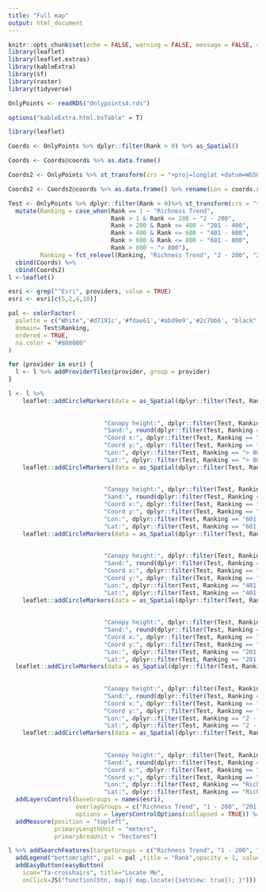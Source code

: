 ```yaml
---
title: "Full map"
output: html_document
---
```


```r
knitr::opts_chunk$set(echo = FALSE, warning = FALSE, message = FALSE, cache = FALSE, tidy = TRUE, tidy.opts= list(blank = FALSE, width.cutoff = 60))
library(leaflet)
library(leaflet.extras)
library(kableExtra)
library(sf)
library(raster)
library(tidyverse)

OnlyPoints <- readRDS("Onlypoints4.rds")

options("kableExtra.html.bsTable" = T)
```

```r
library(leaflet)

Coords <- OnlyPoints %>% dplyr::filter(Rank > 0) %>% as_Spatial()

Coords <- Coords@coords %>% as.data.frame()

Coords2 <- OnlyPoints %>% st_transform(crs = "+proj=longlat +datum=WGS84") %>% dplyr::filter(Rank > 0) %>% as_Spatial()

Coords2 <- Coords2@coords %>% as.data.frame() %>% rename(Lon = coords.x1, Lat = coords.x2)

Test <- OnlyPoints %>% dplyr::filter(Rank > 0)%>% st_transform(crs = "+proj=longlat +datum=WGS84") %>% 
  mutate(Ranking = case_when(Rank == 1 ~ "Richness Trend",
                             Rank > 1 & Rank <= 200 ~ "2 - 200",
                             Rank > 200 & Rank <= 400 ~ "201 - 400",
                             Rank > 400 & Rank <= 600 ~ "401 - 600",
                             Rank > 600 & Rank <= 800 ~ "601 - 800",
                             Rank > 800 ~ "> 800"),
         Ranking = fct_relevel(Ranking, "Richness Trend", "2 - 200", "201 - 400","401 - 600", "601 - 800")) %>% 
  cbind(Coords) %>% 
  cbind(Coords2)
l <-leaflet()

esri <- grep("^Esri", providers, value = TRUE)
esri <- esri[c(5,2,4,10)]

pal <- colorFactor(
  palette = c("White",'#d7191c','#fdae61','#abd9e9','#2c7bb6', "black"),
  domain= Test$Ranking,
  ordered = TRUE,
  na.color = "#808080"
)

for (provider in esri) {
  l <- l %>% addProviderTiles(provider, group = provider)    
}

l <- l %>% 
    leaflet::addCircleMarkers(data = as_Spatial(dplyr::filter(Test, Ranking == "> 800")) ,  radius = 6, group = "> 800", color = ~pal(Ranking), popup = paste("<b>Ranking:", dplyr::filter(Test, Ranking == "> 800")$Rank,"</b>", "<br>", 
                                                                                    "Habitat:", dplyr::filter(Test, Ranking == "> 800")$habtype, "<br>",
                                                                                    "Dataset:", Test$Dataset, "<br>",
                           "Canopy height:", dplyr::filter(Test, Ranking == "> 800")$Canopy_Height, "<br>",
                           "Sand:", round(dplyr::filter(Test, Ranking == "> 800")$afsandno + dplyr::filter(Test, Ranking == "> 800")$agsandno), "<br>",
                           "Coord x:", dplyr::filter(Test, Ranking == "> 800")$coords.x1, "<br>",
                           "Coord y:", dplyr::filter(Test, Ranking == "> 800")$coords.x2, "<br>",
                           "Lon:", dplyr::filter(Test, Ranking == "> 800")$Lon, "<br>",
                           "Lat:", dplyr::filter(Test, Ranking == "> 800")$Lat)) %>% 
    leaflet::addCircleMarkers(data = as_Spatial(dplyr::filter(Test, Ranking == "601 - 800")) ,  radius = 6, group = "601 - 800", color = ~pal(Ranking), popup = paste("<b>Ranking:", dplyr::filter(Test, Ranking == "601 - 800")$Rank,"</b>", "<br>", 
                                                                                    "Habitat:", dplyr::filter(Test, Ranking == "601 - 800")$habtype, "<br>",
                                                                                    "Dataset:", Test$Dataset, "<br>",
                           "Canopy height:", dplyr::filter(Test, Ranking == "601 - 800")$Canopy_Height, "<br>",
                           "Sand:", round(dplyr::filter(Test, Ranking == "601 - 800")$afsandno + dplyr::filter(Test, Ranking == "601 - 800")$agsandno), "<br>",
                           "Coord x:", dplyr::filter(Test, Ranking == "601 - 800")$coords.x1, "<br>",
                           "Coord y:", dplyr::filter(Test, Ranking == "601 - 800")$coords.x2, "<br>",
                           "Lon:", dplyr::filter(Test, Ranking == "601 - 800")$Lon, "<br>",
                           "Lat:", dplyr::filter(Test, Ranking == "601 - 800")$Lat)) %>% 
    leaflet::addCircleMarkers(data = as_Spatial(dplyr::filter(Test, Ranking == "401 - 600")),  radius = 6, group = "401 - 600", color = ~pal(Ranking), popup = paste("<b>Ranking:", dplyr::filter(Test, Ranking == "401 - 600")$Rank,"</b>", "<br>", 
                                                                                    "Habitat:", dplyr::filter(Test, Ranking == "401 - 600")$habtype, "<br>",
                                                                                    "Dataset:", Test$Dataset, "<br>",
                           "Canopy height:", dplyr::filter(Test, Ranking == "401 - 600")$Canopy_Height, "<br>",
                           "Sand:", round(dplyr::filter(Test, Ranking == "401 - 600")$afsandno + dplyr::filter(Test, Ranking == "401 - 600")$agsandno), "<br>",
                           "Coord x:", dplyr::filter(Test, Ranking == "401 - 600")$coords.x1, "<br>",
                           "Coord y:", dplyr::filter(Test, Ranking == "401 - 600")$coords.x2, "<br>",
                           "Lon:", dplyr::filter(Test, Ranking == "401 - 600")$Lon, "<br>",
                           "Lat:", dplyr::filter(Test, Ranking == "401 - 600")$Lat)) %>%
    leaflet::addCircleMarkers(data = as_Spatial(dplyr::filter(Test, Ranking == "201 - 400")),  radius = 6, group = "201 - 400", color = ~pal(Ranking), popup = paste("<b>Ranking:", dplyr::filter(Test, Ranking == "201 - 400")$Rank,"</b>", "<br>", 
                                                                                    "Habitat:", dplyr::filter(Test, Ranking == "201 - 400")$habtype, "<br>",
                                                                                    "Dataset:", dplyr::filter(Test, Ranking == "201 - 400")$Dataset, "<br>",
                           "Canopy height:", dplyr::filter(Test, Ranking == "201 - 400")$Canopy_Height, "<br>",
                           "Sand:", round(dplyr::filter(Test, Ranking == "201 - 400")$afsandno + dplyr::filter(Test, Ranking == "201 - 400")$agsandno), "<br>",
                           "Coord x:", dplyr::filter(Test, Ranking == "201 - 400")$coords.x1, "<br>",
                           "Coord y:", dplyr::filter(Test, Ranking == "201 - 400")$coords.x2, "<br>",
                           "Lon:", dplyr::filter(Test, Ranking == "201 - 400")$Lon, "<br>",
                           "Lat:", dplyr::filter(Test, Ranking == "201 - 400")$Lat)) %>% 
  leaflet::addCircleMarkers(data = as_Spatial(dplyr::filter(Test, Ranking == "2 - 200")),  radius = 6, group = "1 - 200", color = ~pal(Ranking), popup = paste("<b>Ranking:", dplyr::filter(Test, Ranking == "2 - 200")$Rank,"</b>", "<br>", 
                                                                                    "Habitat:", dplyr::filter(Test, Ranking == "2 - 200")$habtype, "<br>",
                                                                                    "Dataset:", dplyr::filter(Test, Ranking == "2 - 200")$Dataset, "<br>",
                           "Canopy height:", dplyr::filter(Test, Ranking == "2 - 200")$Canopy_Height, "<br>",
                           "Sand:", round(dplyr::filter(Test, Ranking == "2 - 200")$afsandno + dplyr::filter(Test, Ranking == "2 - 200")$agsandno), "<br>",
                           "Coord x:", dplyr::filter(Test, Ranking == "2 - 200")$coords.x1, "<br>",
                           "Coord y:", dplyr::filter(Test, Ranking == "2 - 200")$coords.x2, "<br>",
                           "Lon:", dplyr::filter(Test, Ranking == "2 - 200")$Lon, "<br>",
                           "Lat:", dplyr::filter(Test, Ranking == "2 - 200")$Lat))%>% 
    leaflet::addCircleMarkers(data = as_Spatial(dplyr::filter(Test, Ranking == "Richness Trend")),  radius = 6 , group = "Richness Trend", color = ~pal(Ranking), popup = paste("<b>Ranking:", dplyr::filter(Test, Ranking == "Richness Trend")$Rank,"</b>", "<br>", 
                                                                                    "Habitat:", dplyr::filter(Test, Ranking == "Richness Trend")$habtype, "<br>",
                                                                                    "Dataset:", dplyr::filter(Test, Ranking == "Richness Trend")$Dataset, "<br>",
                           "Canopy height:", dplyr::filter(Test, Ranking == "Richness Trend")$Canopy_Height, "<br>",
                           "Sand:", round(dplyr::filter(Test, Ranking == "Richness Trend")$afsandno + dplyr::filter(Test, Ranking == "Richness Trend")$agsandno), "<br>",
                           "Coord x:", dplyr::filter(Test, Ranking == "Richness Trend")$coords.x1, "<br>",
                           "Coord y:", dplyr::filter(Test, Ranking == "Richness Trend")$coords.x2, "<br>",
                           "Lon:", dplyr::filter(Test, Ranking == "Richness Trend")$Lon, "<br>",
                           "Lat:", dplyr::filter(Test, Ranking == "Richness Trend")$Lat)) %>%
  addLayersControl(baseGroups = names(esri),
                   overlayGroups = c("Richness Trend", "1 - 200", "201 - 400", "401 - 600", "601 - 800", "> 800"),
                   options = layersControlOptions(collapsed = TRUE)) %>%
  addMeasure(position = "topleft",
             primaryLengthUnit = "meters",
             primaryAreaUnit = "hectares")

l %>% addSearchFeatures(targetGroups = c("Richness Trend", "1 - 200", "201 - 400", "401 - 600", "601 - 800", "> 800")) %>% 
  addLegend("bottomright", pal = pal ,title = "Rank",opacity = 1, values = Test$Ranking) %>%
  addEasyButton(easyButton(
    icon="fa-crosshairs", title="Locate Me",
    onClick=JS("function(btn, map){ map.locate({setView: true}); }")))
```